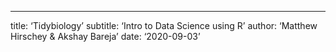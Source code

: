 ---
title: 'Tidybiology'
subtitle: 'Intro to Data Science using R'
author: 'Matthew Hirschey & Akshay Bareja'
date: '2020-09-03'
